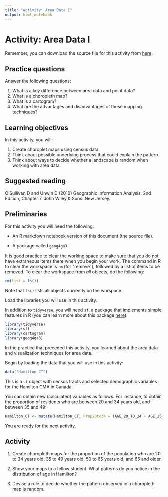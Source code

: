 ```yaml
---
title: "Activity: Area Data I"
output: html_notebook
---
```


# Activity: Area Data I

Remember, you can download the source file for this activity from [here](https://github.com/paezha/Spatial-Statistics-Course).

## Practice questions

Answer the following questions:

1. What is a key difference between area data and point data?
2. What is a choropleth map?
3. What is a cartogram?
4. What are the advantages and disadvantages of these mapping techniques?

## Learning objectives

In this activity, you will:

1. Create choroplet maps using census data.
2. Think about possible underlying process that could explain the pattern.
3. Think about ways to decide whether a landscape is random when working with area data.

## Suggested reading

O'Sullivan D and Unwin D (2010) Geographic Information Analysis, 2nd Edition, Chapter 7. John Wiley & Sons: New Jersey.

## Preliminaries

For this activity you will need the following:

* An R markdown notebook version of this document (the source file).

* A package called `geog4ga3`.

It is good practice to clear the working space to make sure that you do not have extraneous items there when you begin your work. The command in R to clear the workspace is `rm` (for "remove"), followed by a list of items to be removed. To clear the workspace from _all_ objects, do the following:
```r
rm(list = ls())
```

Note that `ls()` lists all objects currently on the worspace.

Load the libraries you will use in this activity. 

In addition to `tidyverse`, you will need `sf`, a package that implements simple features in R (you can learn more about this package [here](https://cran.r-project.org/web/packages/sf/vignettes/sf1.html)):
```r
library(tidyverse)
library(sf)
library(cartogram)
library(geog4ga3)
```

In the practice that preceded this activity, you learned about the area data and visualization techniques for area data.

Begin by loading the data that you will use in this activity:
```r
data("Hamilton_CT")
```

This is a `sf` object with census tracts and selected demographic variables for the Hamilton CMA in Canada.

You can obtain new (calculated) variables as follows. For instance, to obtain the proportion of residents who are between 20 and 34 years old, and between 35 and 49:
```r
Hamilton_CT <- mutate(Hamilton_CT, Prop20to34 = (AGE_20_TO_24 + AGE_25_TO_29 + AGE_30_TO_34)/POPULATION, Prop35to49 = (AGE_35_TO_39 + AGE_40_TO_44 + AGE_45_TO_49)/POPULATION)
```

You are ready for the next activity.

## Activity

1. Create choropleth maps for the proportion of the population who are 20 to 34 years old, 35 to 49 years old, 50 to 65 years old, and 65 and older. 

2. Show your maps to a fellow student. What patterns do you notice in the distribution of age in Hamilton?

3. Devise a rule to decide whether the pattern observed in a choropleth map is random.